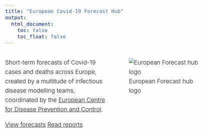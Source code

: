 ```yaml
---
title: "European Covid-19 Forecast Hub"
output:
  html_document:
    toc: false
    toc_float: false
---
```

<style>
body{
    font-size: 19px;
    line-height: 30px;
    font-weight: 300;
}

h1 {
  margin-bottom: 30px;
}
</style>

:::::: {.columns}

::: {.column width="48%"}

Short-term forecasts of Covid-19 cases and deaths across Europe, created by a multitude of infectious disease modelling teams, coordinated by the [European Centre for Disease Prevention and Control](https://www.ecdc.europa.eu/en).

<div>
<a class="btn btn-default bigButton forecasts" href="/visualisation.html" role="button">View forecasts</a>
<a class="btn btn-default bigButton reports" href="/reports.html" role="button">Read reports</a>
</div>

:::

::: {.column width="48%"}

![European Forecast hub logo](images/logo.png)

:::

::::::
